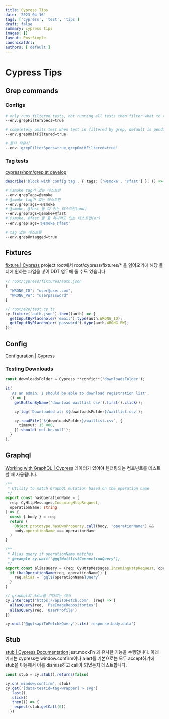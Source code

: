 ```yaml
---
title: Cypress Tips
date: '2023-04-16'
tags: ['cypress', 'test', 'tips']
draft: false
summary: cypress tips
images: []
layout: PostSimple
canonicalUrl:
authors: ['default']
---
```


# Cypress Tips

## Grep commands

### Configs

```bash
# only runs filtered tests, not running all tests then filter what to run
--env.grepFilterSpecs=true

# completely omits test when test is filtered by grep, default is pending
--env.grepOmitFiltered=true

# 둘다 적용시
--env.'grepFilterSpecs=true,grepOmitFiltered=true'
```

### Tag tests

[cypress/npm/grep at develop](https://github.com/cypress-io/cypress/tree/develop/npm/grep#tags-in-test-suites)

```ts
describe('block with config tag', { tags: ['@smoke', '@fast'] }, () => {})
```

```bash
# @smoke tag가 있는 테스트만
--env.grepTags=@smoke
# @smoke tag가 없는 테스트만
--env.grepTags=-@smoke
# @smoke, @fast 둘 다 있는 테스트만(and)
--env.grepTags=@smoke+@fast
# @smoke, @fast 둘 중 하나라도 있는 테스트만(or)
--env.grepTags='@smoke @fast'

# tag 없는 테스트들
--env.grepUntagged=true
```

## Fixtures

[fixture | Cypress](https://docs.cypress.io/api/commands/fixture)
project root에서 root/cypress/fixtures/\* 을 읽어오기에 해당 폴더에 원하는 파일을 넣어 DDT 염두에 둘 수도 있습니다

```ts
// root/cypress/fixtures/auth.json
{
  "WRONG_ID": "user@user.com",
  "WRONG_PW": "userpassword"
}

// root/e2e/test.cy.ts
cy.fixture('auth.json').then((auth) => {
  getInputByPlaceholer('email').type(auth.WRONG_ID);
  getInputByPlaceholer('password').type(auth.WRONG_PW);
});
```

## Config

[Configuration | Cypress](https://docs.cypress.io/guides/references/configuration#Folders--Files)

### Testing Downloads

```ts
const downloadsFolder = Cypress.**config**('downloadsFolder');

it(
  'As an admin, I should be able to download registration list',
  () => {
    getButtonByName('download waitlist csv').first().click();

    cy.log(`Downloaded at: ${downloadsFolder}/waitlist.csv`);

    cy.readFile(`${downloadsFolder}/waitlist.csv`, {
      timeout: 15_000,
    }).should('not.be.null');
  }
);
```

## Graphql

[Working with GraphQL | Cypress](https://docs.cypress.io/guides/end-to-end-testing/working-with-graphql#Alias-multiple-queries-or-mutations)
데이터가 있어야 렌더링되는 컴포넌트를 테스트 할 때 사용됩니다.

```ts
/**
 * Utility to match GraphQL mutation based on the operation name
 */
export const hasOperationName = (
  req: CyHttpMessages.IncomingHttpRequest,
  operationName: string
) => {
  const { body } = req
  return (
    Object.prototype.hasOwnProperty.call(body, 'operationName') &&
    body.operationName === operationName
  )
}

/**
 * Alias query if operationName matches
 * @example cy.wait('@gqlWaitlistConnectionQuery');
 */
export const aliasQuery = (req: CyHttpMessages.IncomingHttpRequest, operationName: string) => {
  if (hasOperationName(req, operationName)) {
    req.alias = `gql${operationName}Query`
  }
}

// graphql의 data를 기다리는 예시
cy.intercept('https://apiToFetch.com', (req) => {
  aliasQuery(req, 'PseImageRepositories')
  aliasQuery(req, 'UserProfile')
})

cy.wait('@gql<apiToFetch>Query').its('response.body.data')
```

## Stub

[stub | Cypress Documentation](https://docs.cypress.io/api/commands/stub)
jest.mockFn 과 유사한 기능을 수행합니다. 아래 예시는 cypress는 window.confirm이나 alert를 기본으로는 모두 accept하기에 stub을 이용해서 이를 dismiss하고 call이 되었는지 테스트합니다.

```ts
const stub = cy.stub().returns(false)

cy.on('window:confirm', stub)
cy.get('[data-testid=tag-wrapper] > svg')
  .last()
  .click()
  .then(() => {
    expect(stub.getCall(0))
  })
```

